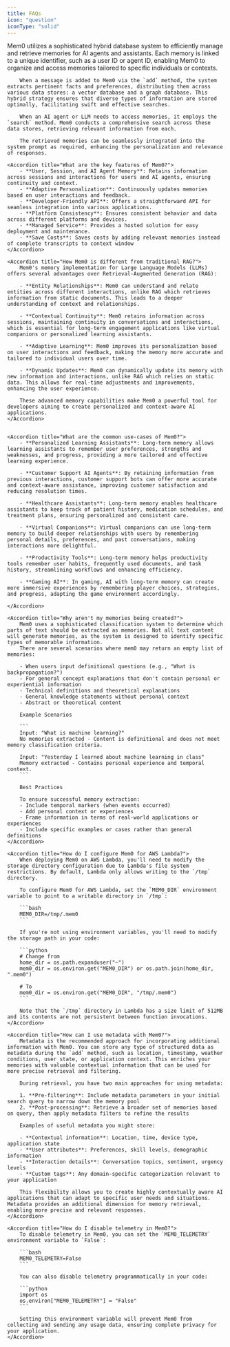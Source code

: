 ```yaml
---
title: FAQs
icon: "question"
iconType: "solid"
---
```


<Snippet file="async-memory-add.mdx" />

<AccordionGroup>
    <Accordion title="How does Mem0 work?">
        Mem0 utilizes a sophisticated hybrid database system to efficiently manage and retrieve memories for AI agents and assistants. Each memory is linked to a unique identifier, such as a user ID or agent ID, enabling Mem0 to organize and access memories tailored to specific individuals or contexts.

        When a message is added to Mem0 via the `add` method, the system extracts pertinent facts and preferences, distributing them across various data stores: a vector database and a graph database. This hybrid strategy ensures that diverse types of information are stored optimally, facilitating swift and effective searches.

        When an AI agent or LLM needs to access memories, it employs the `search` method. Mem0 conducts a comprehensive search across these data stores, retrieving relevant information from each.

        The retrieved memories can be seamlessly integrated into the system prompt as required, enhancing the personalization and relevance of responses.
  </Accordion>

    <Accordion title="What are the key features of Mem0?">
        - **User, Session, and AI Agent Memory**: Retains information across sessions and interactions for users and AI agents, ensuring continuity and context.
        - **Adaptive Personalization**: Continuously updates memories based on user interactions and feedback.
        - **Developer-Friendly API**: Offers a straightforward API for seamless integration into various applications.
        - **Platform Consistency**: Ensures consistent behavior and data across different platforms and devices.
        - **Managed Service**: Provides a hosted solution for easy deployment and maintenance.
        - **Save Costs**: Saves costs by adding relevant memories instead of complete transcripts to context window
    </Accordion>

    <Accordion title="How Mem0 is different from traditional RAG?">
        Mem0's memory implementation for Large Language Models (LLMs) offers several advantages over Retrieval-Augmented Generation (RAG):

        - **Entity Relationships**: Mem0 can understand and relate entities across different interactions, unlike RAG which retrieves information from static documents. This leads to a deeper understanding of context and relationships.

        - **Contextual Continuity**: Mem0 retains information across sessions, maintaining continuity in conversations and interactions, which is essential for long-term engagement applications like virtual companions or personalized learning assistants.

        - **Adaptive Learning**: Mem0 improves its personalization based on user interactions and feedback, making the memory more accurate and tailored to individual users over time.

        - **Dynamic Updates**: Mem0 can dynamically update its memory with new information and interactions, unlike RAG which relies on static data. This allows for real-time adjustments and improvements, enhancing the user experience.

        These advanced memory capabilities make Mem0 a powerful tool for developers aiming to create personalized and context-aware AI applications.
    </Accordion>


    <Accordion title="What are the common use-cases of Mem0?">
        - **Personalized Learning Assistants**: Long-term memory allows learning assistants to remember user preferences, strengths and weaknesses, and progress, providing a more tailored and effective learning experience.

        - **Customer Support AI Agents**: By retaining information from previous interactions, customer support bots can offer more accurate and context-aware assistance, improving customer satisfaction and reducing resolution times.

        - **Healthcare Assistants**: Long-term memory enables healthcare assistants to keep track of patient history, medication schedules, and treatment plans, ensuring personalized and consistent care.

        - **Virtual Companions**: Virtual companions can use long-term memory to build deeper relationships with users by remembering personal details, preferences, and past conversations, making interactions more delightful.

        - **Productivity Tools**: Long-term memory helps productivity tools remember user habits, frequently used documents, and task history, streamlining workflows and enhancing efficiency.

        - **Gaming AI**: In gaming, AI with long-term memory can create more immersive experiences by remembering player choices, strategies, and progress, adapting the game environment accordingly.

    </Accordion>

    <Accordion title="Why aren't my memories being created?">
        Mem0 uses a sophisticated classification system to determine which parts of text should be extracted as memories. Not all text content will generate memories, as the system is designed to identify specific types of memorable information.
        There are several scenarios where mem0 may return an empty list of memories:

        - When users input definitional questions (e.g., "What is backpropagation?")
        - For general concept explanations that don't contain personal or experiential information
        - Technical definitions and theoretical explanations
        - General knowledge statements without personal context
        - Abstract or theoretical content

        Example Scenarios

        ```
        Input: "What is machine learning?"
        No memories extracted - Content is definitional and does not meet memory classification criteria.

        Input: "Yesterday I learned about machine learning in class"
        Memory extracted - Contains personal experience and temporal context.
        ```

        Best Practices

        To ensure successful memory extraction:
        - Include temporal markers (when events occurred)
        - Add personal context or experiences
        - Frame information in terms of real-world applications or experiences
        - Include specific examples or cases rather than general definitions
    </Accordion>

    <Accordion title="How do I configure Mem0 for AWS Lambda?">
        When deploying Mem0 on AWS Lambda, you'll need to modify the storage directory configuration due to Lambda's file system restrictions. By default, Lambda only allows writing to the `/tmp` directory.

        To configure Mem0 for AWS Lambda, set the `MEM0_DIR` environment variable to point to a writable directory in `/tmp`:

        ```bash
        MEM0_DIR=/tmp/.mem0
        ```

        If you're not using environment variables, you'll need to modify the storage path in your code:

        ```python
        # Change from
        home_dir = os.path.expanduser("~")
        mem0_dir = os.environ.get("MEM0_DIR") or os.path.join(home_dir, ".mem0")

        # To
        mem0_dir = os.environ.get("MEM0_DIR", "/tmp/.mem0")
        ```

        Note that the `/tmp` directory in Lambda has a size limit of 512MB and its contents are not persistent between function invocations.
    </Accordion>

    <Accordion title="How can I use metadata with Mem0?">
        Metadata is the recommended approach for incorporating additional information with Mem0. You can store any type of structured data as metadata during the `add` method, such as location, timestamp, weather conditions, user state, or application context. This enriches your memories with valuable contextual information that can be used for more precise retrieval and filtering.

        During retrieval, you have two main approaches for using metadata:

        1. **Pre-filtering**: Include metadata parameters in your initial search query to narrow down the memory pool
        2. **Post-processing**: Retrieve a broader set of memories based on query, then apply metadata filters to refine the results

        Examples of useful metadata you might store:

        - **Contextual information**: Location, time, device type, application state
        - **User attributes**: Preferences, skill levels, demographic information
        - **Interaction details**: Conversation topics, sentiment, urgency levels
        - **Custom tags**: Any domain-specific categorization relevant to your application

        This flexibility allows you to create highly contextually aware AI applications that can adapt to specific user needs and situations. Metadata provides an additional dimension for memory retrieval, enabling more precise and relevant responses.
    </Accordion>

    <Accordion title="How do I disable telemetry in Mem0?">
        To disable telemetry in Mem0, you can set the `MEM0_TELEMETRY` environment variable to `False`:

        ```bash
        MEM0_TELEMETRY=False
        ```

        You can also disable telemetry programmatically in your code:

        ```python
        import os
        os.environ["MEM0_TELEMETRY"] = "False"
        ```

        Setting this environment variable will prevent Mem0 from collecting and sending any usage data, ensuring complete privacy for your application.
    </Accordion>

</AccordionGroup>




